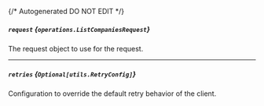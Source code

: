{/* Autogenerated DO NOT EDIT  */}

##### `request` *{`operations.ListCompaniesRequest`}*
The request object to use for the request.

<Collapsible openLabel={Labels.showProperties} closeLabel={Labels.hideProperties}>
  <ListCompaniesRequest />
</Collapsible>

---
##### `retries` *{`Optional[utils.RetryConfig]`}*
Configuration to override the default retry behavior of the client.

<Collapsible openLabel={Labels.showProperties} closeLabel={Labels.hideProperties}>
  <Retryconfig />
</Collapsible>

